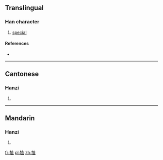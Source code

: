 ==Translingual==

===Han character===
{{Han char|rn=93|rad=牛|as=08|sn=12|four=2451<sub>2</sub>|canj=竹手十月一 (HQJBM)}}

# [[special]]

====References====
* {{Han ref|kx=0702.090|dkj=20057|dj=1115.140|hdz=31812.070|uh=7286|ud=29318|bh=DA6A|bd=55914}}

----

==Cantonese==

===Hanzi===
{{yue-hanzi|jyut=|y=dak6}}

# {{defn|Cantonese|sort=牛08}}

----

==Mandarin==

===Hanzi===
{{cmn-hanzi|pin=[[zhí]] ([[zhi2]])|wg=chih<sup>2</sup>}}

# {{defn|Mandarin|sort=牛08}}

[[fr:犆]]
[[pl:犆]]
[[zh:犆]]